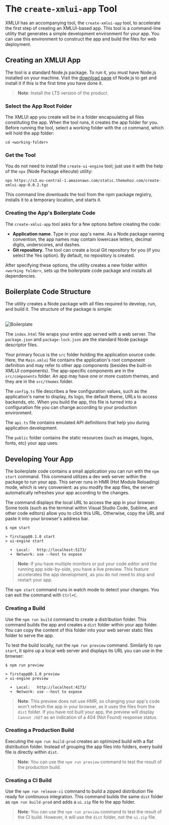 # The `create-xmlui-app` Tool

XMLUI has an accompanying tool, the `create-xmlui-app` tool, to accelerate the first step of creating an XMLUI-based app. This tool is a command-line utility that generates a simple development environment for your app. You can use this environment to construct the app and build the files for web deployment.

## Creating an XMLUI App

The tool is a standard Node.js package. To run it, you must have Node.js installed on your machine. Visit the [download page](https://nodejs.org/en/download) of Node.js to get and install it if this is the first time you have done it.

> **Note**: Install the LTS version of the product.


### Select the App Root Folder

The XMLUI app you create will be in a folder encapsulating all files constituting the app. When the tool runs, it creates the app folder for you. Before running the tool, select a working folder with the `cd` command, which will hold the app folder:

```text
cd <working-folder>
```

### Get the Tool

You do not need to install the `create-ui-engine` tool; just use it with the help of the `npx` (Node Package eXecute) utility:

```text copy
npx https://s3.eu-central-1.amazonaws.com/static.themohoz.com/create-xmlui-app-0.0.2.tgz
```

This command line downloads the tool from the npm package registry, installs it to a temporary location, and starts it.

### Creating the App's Boilerplate Code

The `create-xmlui-app` tool asks for a few options before creating the code:
- **Application name**. Type in your app's name. As a Node package naming convention, the app names may contain lowercase letters, decimal digits, underscores, and dashes.
- **Git repository**. The tool can create a local Git repository for you (if you select the Yes option). By default, no repository is created.

After specifying these options, the utility creates a new folder within `<working folder>`, sets up the boilerplate code package and installs all dependencies.

## Boilerplate Code Structure

The utility creates a Node package with all files required to develop, run, and build it. The structure of the package is simple:

<br/>
<Image alt="Boilerplate" src="/resources/images/tools/boilerplate-structure.png" width={315} />

The `index.html` file wraps your entire app served with a web server. The `package.json` and `package-lock.json` are the standard Node package descriptor files.

Your primary focus is the `src` folder holding the application source code. Here, the `Main.xmlui` file contains the application's root component definition and may refer to other app components (besides the built-in XMLUI components). The app-specific components are in the `src/components` folder. An app may have one or more custom themes, and they are in the `src/themes` folder.

The `config.ts` file describes a few configuration values, such as the application's name to display, its logo, the default theme, URLs to access backends, etc. When you build the app, this file is turned into a configuration file you can change according to your production environment.

The `api.ts` file contains emulated API definitions that help you during application development.

The `public` folder contains the static resources (such as images, logos, fonts, etc) your app uses.

## Developing Your App

The boilerplate code contains a small application you can run with the `npm start` command. This command utilizes a dev web server within the package to run your app. This server runs in HMR (Hot Module Reloading) mode, which is very convenient: as you modify the app files, the server automatically refreshes your app according to the changes.

The command displays the local URL to access the app in your browser. Some tools (such as the terminal within Visual Studio Code, Sublime, and other code editors) allow you to click this URL. Otherwise, copy the URL and paste it into your browser's address bar.

```text {6}
$ npm start

> firstapp@0.1.0 start
> ui-engine start

  ➜  Local:   http://localhost:5173/
  ➜  Network: use --host to expose
```

> **Note**: If you have multiple monitors or put your code editor and the running app side-by-side, you have a live preview. This feature accelerates the app development, as you do not need to stop and restart your app.

The `npm start` command runs in watch mode to detect your changes. You can exit the command with `Ctrl+C`.

### Creating a Build

Use the `npm run build` command to create a distribution folder. This command builds the app and creates a `dist` folder within your app folder. You can copy the content of this folder into your web server static files folder to serve the app.

To test the build locally, run the `npm run preview` command. Similarly to `npm start`, it spins up a local web server and displays its URL you can use in the browser:

```text {6}
$ npm run preview

> firstapp@0.1.0 preview
> ui-engine preview

  ➜  Local:   http://localhost:4173/
  ➜  Network: use --host to expose
```

> **Note**: This preview does not use HMR, so changing your app's code won't refresh the app in your browser, as it uses the files from the `dist` folder. If you have not built your app, the preview will display `Cannot /GET` as an indication of a 404 (Not Found) response status.

### Creating a Production Build

Executing the `npm run build-prod` creates an optimized build with a flat distribution folder. Instead of grouping the app files into folders, every build file is directly within `dist`.

> **Note**: You can use the `npm run preview` command to test the result of the production build.

### Creating a CI Build

Use the `npm run release-ci` command to build a zipped distribution file ready for continuous integration. This command builds the same `dist` folder as `npm run build-prod` and adds a `ui.zip` file to the app folder.

> **Note**: You can use the `npm run preview` command to test the result of the CI build. However, it will use the `dist` folder, not the `ui.zip` file.